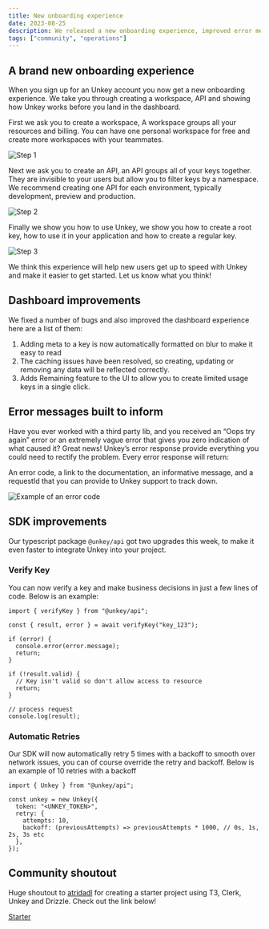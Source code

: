 ```yaml
---
title: New onboarding experience
date: 2023-08-25
description: We released a new onboarding experience, improved error messages and fixed bugs!
tags: ["community", "operations"]
---
```


## A brand new onboarding experience

When you sign up for an Unkey account you now get a new onboarding experience. We take you through creating a workspace, API and showing how Unkey works before you land in the dashboard.

First we ask you to create a workspace, A workspace groups all your resources and billing. You can have one personal workspace for free and create more workspaces with your teammates.

![Step 1](/images/changelog/aug-25/unkey-onboard-step-1.png)

Next we ask you to create an API, an API groups all of your keys together. They are invisible to your users but allow you to filter keys by a namespace. We recommend creating one API for each environment, typically development, preview and production.

![Step 2](/images/changelog/aug-25/unkey-onboard-step-2.png)

Finally we show you how to use Unkey, we show you how to create a root key, how to use it in your application and how to create a regular key.

![Step 3](/images/changelog/aug-25/unkey-onboard-step-4.png)

We think this experience will help new users get up to speed with Unkey and make it easier to get started. Let us know what you think!

## Dashboard improvements

We fixed a number of bugs and also improved the dashboard experience here are a list of them:

1. Adding meta to a key is now automatically formatted on blur to make it easy to read
2. The caching issues have been resolved, so creating, updating or removing any data will be reflected correctly.
3. Adds Remaining feature to the UI to allow you to create limited usage keys in a single click.

## Error messages built to inform

Have you ever worked with a third party lib, and you received an “Oops try again” error or an extremely vague error that gives you zero indication of what caused it? Great news! Unkey’s error response provide everything you could need to rectify the problem. Every error response will return:

An error code, a link to the documentation, an informative message, and a requestId that you can provide to Unkey support to track down.

![Example of an error code](/images/changelog/aug-25/error-example.png)

## SDK improvements

Our typescript package `@unkey/api` got two upgrades this week, to make it even faster to integrate Unkey into your project.

### Verify Key

You can now verify a key and make business decisions in just a few lines of code. Below is an example:

```tsx
import { verifyKey } from "@unkey/api";

const { result, error } = await verifyKey("key_123");

if (error) {
  console.error(error.message);
  return;
}

if (!result.valid) {
  // Key isn't valid so don't allow access to resource
  return;
}

// process request
console.log(result);
```

### Automatic Retries

Our SDK will now automatically retry 5 times with a backoff to smooth over network issues, you can of course override the retry and backoff. Below is an example of 10 retries with a backoff

```tsx
import { Unkey } from "@unkey/api";

const unkey = new Unkey({
  token: "<UNKEY_TOKEN>",
  retry: {
    attempts: 10,
    backoff: (previousAttempts) => previousAttempts * 1000, // 0s, 1s, 2s, 3s etc
  },
});
```

## Community shoutout

Huge shoutout to [atridadl](https://github.com/atridadl) for creating a starter project using T3, Clerk, Unkey and Drizzle. Check out the link below!

[Starter](https://github.com/atridadl/t3-clerk-drizzle-starter)
